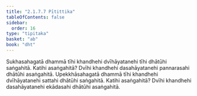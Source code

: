 ```yaml
---
title: "2.1.7.7 Pītittika"
tableOfContents: false
sidebar:
  order: 16
type: "tipitaka"
basket: "ab"
book: "dht"
---
```



<DynamicBreadcrumb />

<Division number="91" book="dht" bookNo="31" page="16">

<Paragraph number="137" book="dht">
Sukhasahagatā dhammā tīhi khandhehi dvīhāyatanehi tīhi dhātūhi saṅgahitā. Katihi asaṅgahitā? Dvīhi khandhehi dasahāyatanehi pannarasahi dhātūhi asaṅgahitā.
</Paragraph>

</Division>
<Division number="92" book="dht" bookNo="31" page="16">

<Paragraph number="138" book="dht">
Upekkhāsahagatā dhammā tīhi khandhehi dvīhāyatanehi sattahi dhātūhi saṅgahitā. Katihi asaṅgahitā? Dvīhi khandhehi dasahāyatanehi ekādasahi dhātūhi asaṅgahitā.
</Paragraph>
</Division>